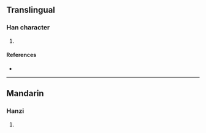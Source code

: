 {{character info/new}}
==Translingual==

===Han character===
{{Han char|rn=86|rad=火|as=06|sn=10|four=|canj=FHBY|ids=⿰火舟}}

# {{defn|Han|sort=火06}}

====References====
* {{Han ref|kx=0670.050|dkj=18999|dj=1079.030|hdz=32200.100|uh=70D0|ud=28880}}

----

==Mandarin==

===Hanzi===
{{cmn-hanzi|pin=[[miè]] ([[mie4]]), [[zhōu]] ([[zhou1]])|wg=mieh<sup>4</sup>, chou<sup>1</sup>}}

# {{defn|lang=cmn|sort=火06}}